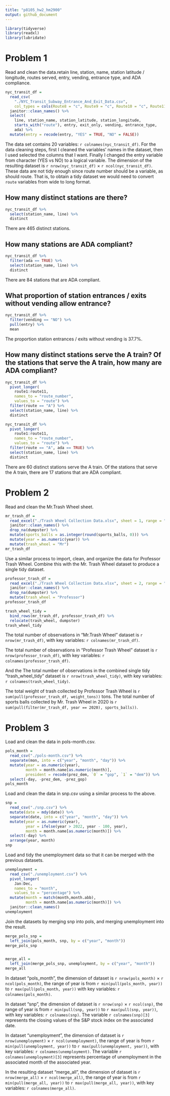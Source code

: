 ```yaml
---
title: "p8105_hw2_hm2900"
output: github_document
---
```


```r
library(tidyverse)
library(readxl)
library(lubridate)
```

# Problem 1

Read and clean the data.retain line, station, name, station latitude / longitude, routes served, entry, vending, entrance type, and ADA compliance.

```r
nyc_transit_df = 
  read_csv(
    "./NYC_Transit_Subway_Entrance_And_Exit_Data.csv", 
    col_types = cols(Route8 = "c", Route9 = "c", Route10 = "c", Route11 = "c")) %>% 
  janitor::clean_names() %>%
  select(
    line, station_name, station_latitude, station_longitude, 
    starts_with("route"), entry, exit_only, vending, entrance_type, 
    ada) %>% 
  mutate(entry = recode(entry, "YES" = TRUE, "NO" = FALSE))
```

The data set contains 20 variables: `r colnames(nyc_transit_df)`. 
For the data cleaning steps, first I cleaned the variables' names in the dataset, then I used selected the columns that I want. Finally I changed the entry variable from character (YES vs NO) to a logical variable. The dimension of the resulting dataset is `r nrow(nyc_transit_df)` × `r ncol(nyc_transit_df)`. 
These data are not tidy enough since route number should be a variable, as should route. That is, to obtain a tidy dataset we would need to convert `route` variables from wide to long format.

## How many distinct stations are there?

```r
nyc_transit_df %>% 
  select(station_name, line) %>% 
  distinct
```

There are 465 distinct stations.

## How many stations are ADA compliant?

```r
nyc_transit_df %>% 
  filter(ada == TRUE) %>%
  select(station_name, line) %>% 
  distinct 
```

There are 84 stations that are ADA compliant.

## What proportion of station entrances / exits without vending allow entrance?

```r
nyc_transit_df %>%
  filter(vending == "NO") %>% 
  pull(entry) %>% 
  mean
```

The proportion station entrances / exits without vending is 37.7%.

## How many distinct stations serve the A train? Of the stations that serve the A train, how many are ADA compliant?

```r
nyc_transit_df %>% 
  pivot_longer(
    route1:route11,
    names_to = "route_number",
    values_to = "route") %>% 
  filter(route == "A") %>% 
  select(station_name, line) %>% 
  distinct

nyc_transit_df %>% 
  pivot_longer(
    route1:route11,
    names_to = "route_number",
    values_to = "route") %>% 
  filter(route == "A", ada == TRUE) %>% 
  select(station_name, line) %>% 
  distinct
```

There are 60 distinct stations serve the A train. Of the stations that serve the A train, there are 17 stations that are ADA compliant.


# Problem 2

Read and clean the Mr.Trash Wheel sheet.

```r
mr_trash_df = 
  read_excel("./Trash Wheel Collection Data.xlsx", sheet = 1, range = "A2:N550") %>%
  janitor::clean_names() %>%
  drop_na(dumpster) %>% 
  mutate(sports_balls = as.integer(round(sports_balls, 0))) %>%
  mutate(year = as.numeric(year)) %>%
  mutate(trash_wheel = "Mr")
mr_trash_df
```

Use a similar process to import, clean, and organize the data for Professor Trash Wheel. Combine this with the Mr. Trash Wheel dataset to produce a single tidy dataset.

```r
professor_trash_df = 
  read_excel("./Trash Wheel Collection Data.xlsx", sheet = 2, range = "A2:M97") %>%
  janitor::clean_names() %>%
  drop_na(dumpster) %>%
  mutate(trash_wheel = "Professor")
professor_trash_df

trash_wheel_tidy = 
  bind_rows(mr_trash_df, professor_trash_df) %>%
  relocate(trash_wheel, dumpster)
trash_wheel_tidy
```

The total number of observations in "Mr.Trash Wheel" dataset is `r nrow(mr_trash_df)`, with key variables: `r colnames(mr_trash_df)`. 

The total number of observations in "Professor Trash Wheel" dataset is `r nrow(professor_trash_df)`, with key variables: `r colnames(professor_trash_df)`. 

And the The total number of observations in the combined single tidy "trash_wheel_tidy" dataset is `r nrow(trash_wheel_tidy)`, with key variables: `r colnames(trash_wheel_tidy)`. 

The total weight of trash collected by Professor Trash Wheel is `r sum(pull(professor_trash_df, weight_tons))` tons.
The total number of sports balls collected by Mr. Trash Wheel in 2020 is `r sum(pull(filter(mr_trash_df, year == 2020), sports_balls))`.


# Problem 3

Load and clean the data in pols-month.csv.

```r
pols_month = 
  read_csv("./pols-month.csv") %>%
  separate(mon, into = c("year", "month", "day")) %>%
  mutate(year = as.numeric(year),
         month = month.name[as.numeric(month)], 
         president = recode(prez_dem, `0` = "gop", `1` = "dem")) %>%
  select(-day, -prez_dem, -prez_gop)
pols_month
```

Load and clean the data in snp.csv using a similar process to the above. 

```r
snp = 
  read_csv("./snp.csv") %>%
  mutate(date = mdy(date)) %>%
  separate(date, into = c("year", "month", "day")) %>%
  mutate(year = as.numeric(year),
         year = ifelse(year > 2022, year - 100, year),
         month = month.name[as.numeric(month)]) %>%
  select(-day) %>%
  arrange(year, month)
snp
```

Load and tidy the unemployment data so that it can be merged with the previous datasets.

```r
unemployment = 
  read_csv("./unemployment.csv") %>%
  pivot_longer(
    Jan:Dec, 
    names_to = "month",
    values_to = "percentage") %>%
  mutate(month = match(month,month.abb),
         month = month.name[as.numeric(month)]) %>%
  janitor::clean_names()
unemployment  
```

Join the datasets by merging snp into pols, and merging unemployment into the result.

```r
merge_pols_snp = 
  left_join(pols_month, snp, by = c("year", "month"))
merge_pols_snp


merge_all = 
  left_join(merge_pols_snp, unemployment, by = c("year", "month"))
merge_all
```

In dataset "pols_month", the dimension of dataset is `r nrow(pols_month)` × `r ncol(pols_month)`, the range of year is from `r min(pull(pols_month, year))` to `r max(pull(pols_month, year))` with key variables: `r colnames(pols_month)`.

In dataset "snp", the dimension of dataset is `r nrow(snp)` × `r ncol(snp)`, the range of year is from `r min(pull(snp, year))` to `r max(pull(snp, year))`, with key variables: `r colnames(snp)`. The variable `r colnames(snp)[3]` represents the closing values of the S&P stock index on the associated date.

In dataset "unemployment", the dimension of dataset is `r nrow(unemployment)` × `r ncol(unemployment)`, the range of year is from `r min(pull(unemployment, year))` to `r max(pull(unemployment, year))`, with key variables: `r colnames(unemployment)`. The variable `r colnames(unemployment)[3]` represents percentage of unemployment in the associated month of the associated year.

In the resulting dataset "merge_all", the dimension of dataset is `r nrow(merge_all)` × `r ncol(merge_all)`, the range of year is from `r min(pull(merge_all, year))` to `r max(pull(merge_all, year))`, with key variables: `r colnames(merge_all)`.



































